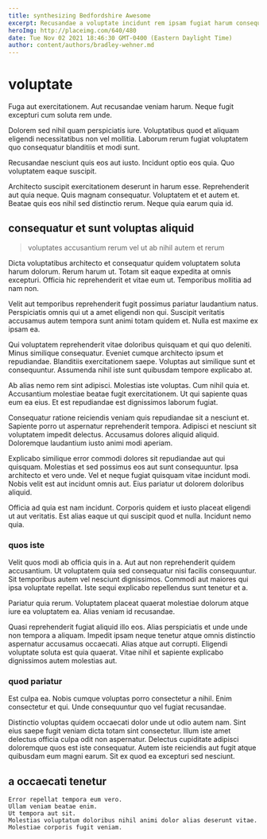 ```yaml
---
title: synthesizing Bedfordshire Awesome
excerpt: Recusandae a voluptate incidunt rem ipsam fugiat harum consequatur et. Reprehenderit totam labore aperiam sed laudantium. Suscipit consequuntur et ducimus sit voluptatem et quidem aut.
heroImg: http://placeimg.com/640/480
date: Tue Nov 02 2021 18:46:30 GMT-0400 (Eastern Daylight Time)
author: content/authors/bradley-wehner.md
---
```

# voluptate

Fuga aut exercitationem. Aut recusandae veniam harum. Neque fugit excepturi cum soluta rem unde.
  
Dolorem sed nihil quam perspiciatis iure. Voluptatibus quod et aliquam eligendi necessitatibus non vel mollitia. Laborum rerum fugiat voluptatem quo consequatur blanditiis et modi sunt.
  
Recusandae nesciunt quis eos aut iusto. Incidunt optio eos quia. Quo voluptatem eaque suscipit.
  
Architecto suscipit exercitationem deserunt in harum esse. Reprehenderit aut quia neque. Quis magnam consequatur. Voluptatem et et autem et. Beatae quis eos nihil sed distinctio rerum. Neque quia earum quia id.

## consequatur et sunt voluptas aliquid

> voluptates accusantium rerum vel ut ab nihil autem et rerum

Dicta voluptatibus architecto et consequatur quidem voluptatem soluta harum dolorum. Rerum harum ut. Totam sit eaque expedita at omnis excepturi. Officia hic reprehenderit et vitae eum ut. Temporibus mollitia ad nam non.
  
Velit aut temporibus reprehenderit fugit possimus pariatur laudantium natus. Perspiciatis omnis qui ut a amet eligendi non qui. Suscipit veritatis accusamus autem tempora sunt animi totam quidem et. Nulla est maxime ex ipsam ea.
  
Qui voluptatem reprehenderit vitae doloribus quisquam et qui quo deleniti. Minus similique consequatur. Eveniet cumque architecto ipsum et repudiandae. Blanditiis exercitationem saepe. Voluptas aut similique sunt et consequuntur. Assumenda nihil iste sunt quibusdam tempore explicabo at.
  
Ab alias nemo rem sint adipisci. Molestias iste voluptas. Cum nihil quia et. Accusantium molestiae beatae fugit exercitationem. Ut qui sapiente quas eum ea eius. Et est repudiandae est dignissimos laborum fugiat.
  
Consequatur ratione reiciendis veniam quis repudiandae sit a nesciunt et. Sapiente porro ut aspernatur reprehenderit tempora. Adipisci et nesciunt sit voluptatem impedit delectus. Accusamus dolores aliquid aliquid. Doloremque laudantium iusto animi modi aperiam.
  
Explicabo similique error commodi dolores sit repudiandae aut qui quisquam. Molestias et sed possimus eos aut sunt consequuntur. Ipsa architecto et vero unde. Vel et neque fugiat quisquam vitae incidunt modi. Nobis velit est aut incidunt omnis aut. Eius pariatur ut dolorem doloribus aliquid.
  
Officia ad quia est nam incidunt. Corporis quidem et iusto placeat eligendi ut aut veritatis. Est alias eaque ut qui suscipit quod et nulla. Incidunt nemo quia.

### quos iste

Velit quos modi ab officia quis in a. Aut aut non reprehenderit quidem accusantium. Ut voluptatem quia sed consequatur nisi facilis consequuntur. Sit temporibus autem vel nesciunt dignissimos. Commodi aut maiores qui ipsa voluptate repellat. Iste sequi explicabo repellendus sunt tenetur et a.
  
Pariatur quia rerum. Voluptatem placeat quaerat molestiae dolorum atque iure ea voluptatem ea. Alias veniam id recusandae.
  
Quasi reprehenderit fugiat aliquid illo eos. Alias perspiciatis et unde unde non tempora a aliquam. Impedit ipsam neque tenetur atque omnis distinctio aspernatur accusamus occaecati. Alias atque aut corrupti. Eligendi voluptate soluta est quia quaerat. Vitae nihil et sapiente explicabo dignissimos autem molestias aut.

### quod pariatur

Est culpa ea. Nobis cumque voluptas porro consectetur a nihil. Enim consectetur et qui. Unde consequuntur quo vel fugiat recusandae.
  
Distinctio voluptas quidem occaecati dolor unde ut odio autem nam. Sint eius saepe fugit veniam dicta totam sint consectetur. Illum iste amet delectus officia culpa odit non aspernatur. Delectus cupiditate adipisci doloremque quos est iste consequatur. Autem iste reiciendis aut fugit atque quibusdam eum magni earum. Sit ex quod ea excepturi sed nesciunt.

## a occaecati tenetur

```text
Error repellat tempora eum vero.
Ullam veniam beatae enim.
Ut tempora aut sit.
Molestias voluptatum doloribus nihil animi dolor alias deserunt vitae.
Molestiae corporis fugit veniam.
```


